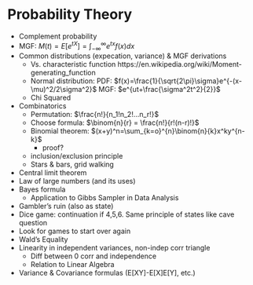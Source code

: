 # Probability Theory {#prob}

- Complement probability
- MGF: $M(t)=E[e^{tX}]=\int_{-\infty}^{\infty}e^{tx}f(x)dx$
- Common distributions (expecation, variance) & MGF derivations
  - Vs. characteristic function https://en.wikipedia.org/wiki/Moment-generating_function
  - Normal distribution: PDF: $f(x)=\frac{1}{\sqrt{2\pi}\sigma}e^{-(x-\mu)^2/2\sigma^2}$ MGF: $e^{ut+\frac{\sigma^2t^2}{2}}$ 
  - Chi Squared 
- Combinatorics
  - Permutation: $\frac{n!}{n_1!n_2!...n_r!}$
  - Choose formula: $\binom{n}{r} = \frac{n!}{r!(n-r)!}$
  - Binomial theorem: $(x+y)^n=\sum_{k=o}^{n}\binom{n}{k}x^ky^{n-k}$
    - proof?
  - inclusion/exclusion principle
  - Stars & bars, grid walking
- Central limit theorem
- Law of large numbers (and its uses)
- Bayes formula
  - Application to Gibbs Sampler in Data Analysis
- Gambler’s ruin (also as state)
- Dice game: continuation if 4,5,6. Same principle of states like cave question
- Look for games to start over again
- Wald’s Equality
- Linearity in independent variances, non-indep corr triangle
  - Diff between 0 corr and independence
  - Relation to Linear Algebra
- Variance & Covariance formulas (E[XY]-E[X]E[Y], etc.)
